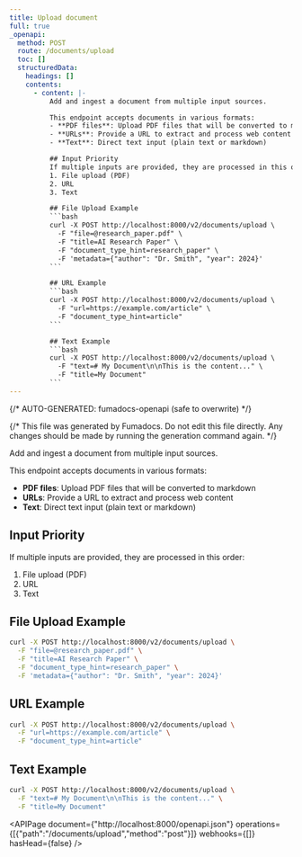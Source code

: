 ```yaml
---
title: Upload document
full: true
_openapi:
  method: POST
  route: /documents/upload
  toc: []
  structuredData:
    headings: []
    contents:
      - content: |-
          Add and ingest a document from multiple input sources.

          This endpoint accepts documents in various formats:
          - **PDF files**: Upload PDF files that will be converted to markdown
          - **URLs**: Provide a URL to extract and process web content
          - **Text**: Direct text input (plain text or markdown)

          ## Input Priority
          If multiple inputs are provided, they are processed in this order:
          1. File upload (PDF)
          2. URL
          3. Text

          ## File Upload Example
          ```bash
          curl -X POST http://localhost:8000/v2/documents/upload \
            -F "file=@research_paper.pdf" \
            -F "title=AI Research Paper" \
            -F "document_type_hint=research_paper" \
            -F 'metadata={"author": "Dr. Smith", "year": 2024}'
          ```

          ## URL Example
          ```bash
          curl -X POST http://localhost:8000/v2/documents/upload \
            -F "url=https://example.com/article" \
            -F "document_type_hint=article"
          ```

          ## Text Example
          ```bash
          curl -X POST http://localhost:8000/v2/documents/upload \
            -F "text=# My Document\n\nThis is the content..." \
            -F "title=My Document"
          ```
---
```


{/* AUTO-GENERATED: fumadocs-openapi (safe to overwrite) */}


{/* This file was generated by Fumadocs. Do not edit this file directly. Any changes should be made by running the generation command again. */}

Add and ingest a document from multiple input sources.

This endpoint accepts documents in various formats:
- **PDF files**: Upload PDF files that will be converted to markdown
- **URLs**: Provide a URL to extract and process web content
- **Text**: Direct text input (plain text or markdown)

## Input Priority
If multiple inputs are provided, they are processed in this order:
1. File upload (PDF)
2. URL
3. Text

## File Upload Example
```bash
curl -X POST http://localhost:8000/v2/documents/upload \
  -F "file=@research_paper.pdf" \
  -F "title=AI Research Paper" \
  -F "document_type_hint=research_paper" \
  -F 'metadata={"author": "Dr. Smith", "year": 2024}'
```

## URL Example
```bash
curl -X POST http://localhost:8000/v2/documents/upload \
  -F "url=https://example.com/article" \
  -F "document_type_hint=article"
```

## Text Example
```bash
curl -X POST http://localhost:8000/v2/documents/upload \
  -F "text=# My Document\n\nThis is the content..." \
  -F "title=My Document"
```

<APIPage document={"http://localhost:8000/openapi.json"} operations={[{"path":"/documents/upload","method":"post"}]} webhooks={[]} hasHead={false} />